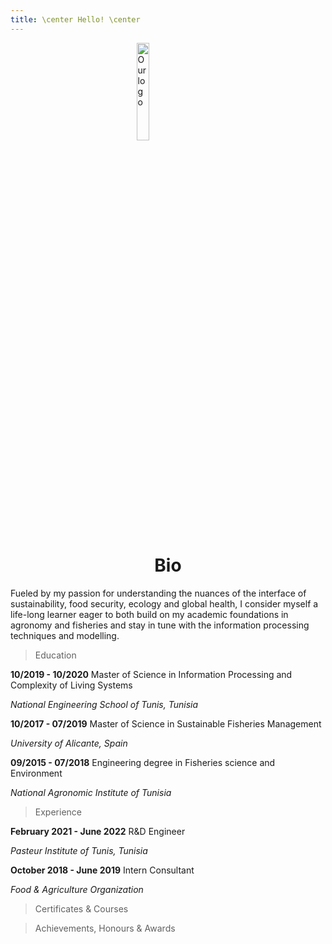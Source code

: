 ```yaml
---
title: \center Hello! \center
---
```

<img 
    style="display: block; 
           margin-left: auto;
           margin-right: auto;
           width: 20%;"
    src="includes/photo.jpg"  
    alt="Our logo">
</img>
<h1 style="text-align: center;">Bio</h1>

Fueled by my passion for understanding the nuances of the interface of sustainability, food security, ecology and global health, I consider myself a life-long learner eager to both build on my academic foundations in agronomy and fisheries and stay in tune with the information processing techniques and modelling.


>  <i class="fa fa-graduation-cap"aria-hidden="true"></i> Education


**10/2019 - 10/2020**  Master of Science in Information Processing and Complexity of Living Systems 


  *National Engineering School of Tunis, Tunisia*


**10/2017 - 07/2019**  Master of Science in Sustainable Fisheries Management
        
        
  *University of Alicante, Spain*


**09/2015 - 07/2018**  Engineering degree in Fisheries science and Environment 
        
        
  *National Agronomic Institute of Tunisia*


>  <i class="fa fa-briefcase" aria-hidden="true"></i> Experience 


**February 2021 - June 2022** R\&D Engineer


*Pasteur Institute of Tunis, Tunisia*


**October 2018 - June 2019** Intern Consultant
        

*Food \& Agriculture Organization*


>  <i class="fa fa-certificate" aria-hidden="true"></i> Certificates & Courses 


>  <i class="fa fa-trophy" aria-hidden="true"></i> Achievements, Honours & Awards
      

        
